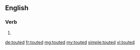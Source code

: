==English==

===Verb===
{{head|en}}

# {{en-past of|tout}}

[[de:touted]]
[[fr:touted]]
[[mg:touted]]
[[my:touted]]
[[simple:touted]]
[[vi:touted]]